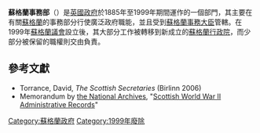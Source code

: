{{Infobox Government agency
|type                   = Department
|agency_name		= 蘇格蘭事務部
|logo			=
|logo_width		=
|logo_caption		= 
|seal			=
|seal_width		=
|seal_caption		=
|formed			= 1885
|date1			=
|date1_name		=
|date2			=
|date2_name		=
|preceding1		=
|preceding2		=
|dissolved		= 1999
|superseding		=
|jurisdiction		= Scotland
|headquarters		= [[St_Andrews_House|St Andrews House]]
|latd			=
|latm			=
|lats			=
|latNS			=
|longd			=
|longm			=
|longs			=
|longEW			=
|region_code		= 
|employees		=
|budget			
|minister1_name = 
|minister1_pfo = [[Secretary_of_State_for_Scotland|Secretary of State for Scotland]]
|chief1_name     = 
|chief1_position = 
|child1_agency   =
|child2_agency   = 
|child4_agency   = 
|website		=
|footnotes		=
}}

'''蘇格蘭事務部'''（{{Lang-en|'''Scottish Office'''}}）是[[英國政府|英國政府]]於1885年至1999年期間運作的一個部門，其主要在有關[[蘇格蘭|蘇格蘭]]的事務部分行使廣泛政府職能，並且受到[[蘇格蘭事務大臣|蘇格蘭事務大臣]]管轄。在1999年[[蘇格蘭議會|蘇格蘭議會]]設立後，其大部分工作被轉移到新成立的[[蘇格蘭行政院|蘇格蘭行政院]]，而少部分被保留的職權則交由{{Link-en|蘇格蘭辦公室|Scotland Office}}負責。

== 參考文獻 ==
*Torrance, David, ''The Scottish Secretaries'' (Birlinn 2006)
*Memorandum by [[the_National_Archives|the National Archives]], "[http://yourarchives.nationalarchives.gov.uk/index.php?title=Scottish_World_War_II_Administrative_Records Scottish World War II Administrative Records]{{Wayback|url=http://yourarchives.nationalarchives.gov.uk/index.php?title=Scottish_World_War_II_Administrative_Records |date=20070607050334 }}"

{{Authority control}}
[[Category:蘇格蘭政府|Category:蘇格蘭政府]]
[[Category:1999年廢除|Category:1999年廢除]]